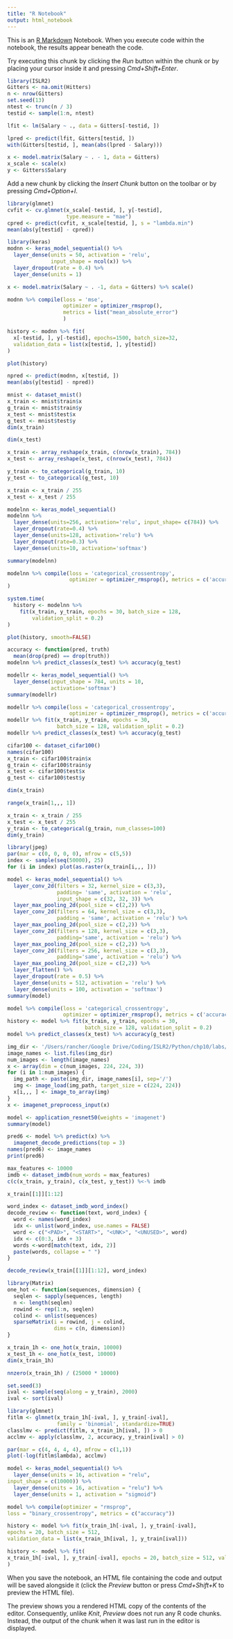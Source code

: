 ```yaml
---
title: "R Notebook"
output: html_notebook
---
```


This is an [R Markdown](http://rmarkdown.rstudio.com) Notebook. When you execute code within the notebook, the results appear beneath the code. 

Try executing this chunk by clicking the *Run* button within the chunk or by placing your cursor inside it and pressing *Cmd+Shift+Enter*. 

```r
library(ISLR2)
Gitters <- na.omit(Hitters)
n <- nrow(Gitters)
set.seed(13)
ntest <- trunc(n / 3)
testid <- sample(1:n, ntest)
```

```r
lfit <- lm(Salary ~ ., data = Gitters[-testid, ])

lpred <- predict(lfit, Gitters[testid, ])
with(Gitters[testid, ], mean(abs(lpred - Salary)))
```

```r
x <- model.matrix(Salary ~ . - 1, data = Gitters)
x_scale <- scale(x)
y <- Gitters$Salary
```

Add a new chunk by clicking the *Insert Chunk* button on the toolbar or by pressing *Cmd+Option+I*.
```r
library(glmnet)
cvfit <- cv.glmnet(x_scale[-testid, ], y[-testid],
                   type.measure = "mae")
cpred <- predict(cvfit, x_scale[testid, ], s = "lambda.min")
mean(abs(y[testid] - cpred))
```

```r
library(keras)
modnn <- keras_model_sequential() %>%
  layer_dense(units = 50, activation = 'relu',
              input_shape = ncol(x)) %>%
  layer_dropout(rate = 0.4) %>%
  layer_dense(units = 1)
```

```r
x <- model.matrix(Salary ~ . -1, data = Gitters) %>% scale()

modnn %>% compile(loss = 'mse',
                  optimizer = optimizer_rmsprop(),
                  metrics = list("mean_absolute_error")
                  )
```

```r
history <- modnn %>% fit(
  x[-testid, ], y[-testid], epochs=1500, batch_size=32,
  validation_data = list(x[testid, ], y[testid])
)
```

```r
plot(history)
```

```r
npred <- predict(modnn, x[testid, ])
mean(abs(y[testid] - npred))
```

```r
mnist <- dataset_mnist()
x_train <- mnist$train$x
g_train <- mnist$train$y
x_test <- mnist$test$x
g_test <- mnist$test$y
dim(x_train)

dim(x_test)
```

```r
x_train <- array_reshape(x_train, c(nrow(x_train), 784))
x_test <- array_reshape(x_test, c(nrow(x_test), 784))
```

```r
y_train <- to_categorical(g_train, 10)
y_test <- to_categorical(g_test, 10)
```

```r
x_train <- x_train / 255
x_test <- x_test / 255
```

```r
modelnn <- keras_model_sequential()
modelnn %>%
  layer_dense(units=256, activation='relu', input_shape= c(784)) %>%
  layer_dropout(rate=0.4) %>%
  layer_dense(units=128, activation='relu') %>%
  layer_dropout(rate=0.3) %>%
  layer_dense(units=10, activation='softmax')
```

```r
summary(modelnn)
```

```r
modelnn %>% compile(loss = 'categorical_crossentropy',
                    optimizer = optimizer_rmsprop(), metrics = c('accuracy')
)
```

```r
system.time(
  history <- modelnn %>%
    fit(x_train, y_train, epochs = 30, batch_size = 128,
        validation_split = 0.2)
)

plot(history, smooth=FALSE)

```

```r
accuracy <- function(pred, truth)
  mean(drop(pred) == drop(truth))
modelnn %>% predict_classes(x_test) %>% accuracy(g_test)
```

```r
modellr <- keras_model_sequential() %>%
  layer_dense(input_shape = 784, units = 10,
              activation='softmax')
summary(modellr)
```

```r
modellr %>% compile(loss = 'categorical_crossentropy',
                    optimizer = optimizer_rmsprop(), metrics = c('accuracy'))
modellr %>% fit(x_train, y_train, epochs = 30,
                batch_size = 128, validation_split = 0.2)
modellr %>% predict_classes(x_test) %>% accuracy(g_test)
```

```r
cifar100 <- dataset_cifar100()
names(cifar100)
x_train <- cifar100$train$x
g_train <- cifar100$train$y
x_test <- cifar100$test$x
g_test <- cifar100$test$y

dim(x_train)

range(x_train[1,,, 1])
```

```r
x_train <- x_train / 255
x_test <- x_test / 255
y_train <- to_categorical(g_train, num_classes=100)
dim(y_train)
```

```r
library(jpeg)
par(mar = c(0, 0, 0, 0), mfrow = c(5,5))
index <- sample(seq(50000), 25)
for (i in index) plot(as.raster(x_train[i,,, ]))
```
```r
model <- keras_model_sequential() %>%
  layer_conv_2d(filters = 32, kernel_size = c(3,3),
                padding= 'same', activation = 'relu',
                input_shape = c(32, 32, 3)) %>%
  layer_max_pooling_2d(pool_size = c(2,2)) %>%
  layer_conv_2d(filters = 64, kernel_size = c(3,3),
                padding = 'same', activation = 'relu') %>%
  layer_max_pooling_2d(pool_size = c(2,2)) %>%
  layer_conv_2d(filters = 128, kernel_size = c(3,3),
                padding='same', activation = 'relu') %>%
  layer_max_pooling_2d(pool_size = c(2,2)) %>%
  layer_conv_2d(filters = 256, kernel_size = c(3,3),
                padding='same', activation = 'relu') %>%
  layer_max_pooling_2d(pool_size = c(2,2)) %>%
  layer_flatten() %>%
  layer_dropout(rate = 0.5) %>%
  layer_dense(units = 512, activation = 'relu') %>%
  layer_dense(units = 100, activation = 'softmax')
summary(model)
```

```r
model %>% compile(loss = 'categorical_crossentropy',
                  optimizer = optimizer_rmsprop(), metrics = c('accuracy'))
history <- model %>% fit(x_train, y_train, epochs = 30,
                         batch_size = 128, validation_split = 0.2)
model %>% predict_classes(x_test) %>% accuracy(g_test)
```

```r
img_dir <- '/Users/rancher/Google Drive/Coding/ISLR2/Python/chp10/labs/book_images'
image_names <- list.files(img_dir)
num_images <- length(image_names)
x <- array(dim = c(num_images, 224, 224, 3))
for (i in 1:num_images) {
  img_path <- paste(img_dir, image_names[i], sep='/')
  img <- image_load(img_path, target_size = c(224, 224))
  x[i,,, ] <- image_to_array(img)
}
x <- imagenet_preprocess_input(x)
```

```r
model <- application_resnet50(weights = 'imagenet')
summary(model)
```

```r
pred6 <- model %>% predict(x) %>%
  imagenet_decode_predictions(top = 3)
names(pred6) <- image_names
print(pred6)
```

```r
max_features <- 10000
imdb <- dataset_imdb(num_words = max_features)
c(c(x_train, y_train), c(x_test, y_test)) %<-% imdb
```

```r
x_train[[1]][1:12]
```

```r
word_index <- dataset_imdb_word_index()
decode_review <- function(text, word_index) {
  word <- names(word_index)
  idx <- unlist(word_index, use.names = FALSE)
  word <- c("<PAD>", "<START>", "<UNK>", "<UNUSED>", word)
  idx <- c(0:3, idx + 3)
  words <-word[match(text, idx, 2)]
  paste(words, collapse = " ")
}

decode_review(x_train[[1]][1:12], word_index)
```

```r
library(Matrix)
one_hot <- function(sequences, dimension) {
  seqlen <- sapply(sequences, length)
  n <- length(seqlen)
  rowind <- rep(1:n, seqlen)
  colind <- unlist(sequences)
  sparseMatrix(i = rowind, j = colind,
               dims = c(n, dimension))
}
```

```r
x_train_1h <- one_hot(x_train, 10000)
x_test_1h <- one_hot(x_test, 10000)
dim(x_train_1h)

nnzero(x_train_1h) / (25000 * 10000)
```

```r
set.seed(3)
ival <- sample(seq(along = y_train), 2000)
ival <- sort(ival)
```

```r
library(glmnet)
fitlm <- glmnet(x_train_1h[-ival, ], y_train[-ival],
                family = 'binomial', standardize=TRUE)
classlmv <- predict(fitlm, x_train_1h[ival, ]) > 0
acclmv <- apply(classlmv, 2, accuracy, y_train[ival] > 0)
```

```r
par(mar = c(4, 4, 4, 4), mfrow = c(1,1))
plot(-log(fitlm$lambda), acclmv)
```

```r
model <- keras_model_sequential() %>%
  layer_dense(units = 16, activation = "relu",
input_shape = c(10000)) %>%
  layer_dense(units = 16, activation = "relu") %>%
  layer_dense(units = 1, activation = "sigmoid")
```

```r
model %>% compile(optimizer = "rmsprop",
loss = "binary_crossentropy", metrics = c("accuracy"))
```

```r
history <- model %>% fit(x_train_1h[-ival, ], y_train[-ival],
epochs = 20, batch_size = 512,
validation_data = list(x_train_1h[ival, ], y_train[ival]))
```

```r
history <- model %>% fit(
x_train_1h[-ival, ], y_train[-ival], epochs = 20, batch_size = 512, validation_data = list(x_test_1h, y_test)
)
```

When you save the notebook, an HTML file containing the code and output will be saved alongside it (click the *Preview* button or press *Cmd+Shift+K* to preview the HTML file). 

The preview shows you a rendered HTML copy of the contents of the editor. Consequently, unlike *Knit*, *Preview* does not run any R code chunks. Instead, the output of the chunk when it was last run in the editor is displayed.

